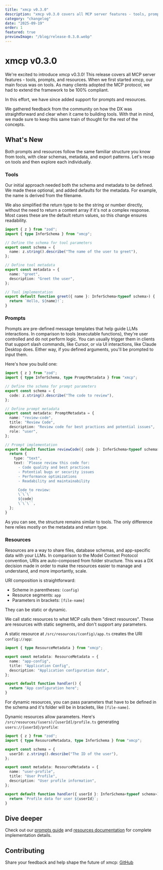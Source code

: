 ```yaml
---
title: "xmcp v0.3.0"
description: "xmcp v0.3.0 covers all MCP server features - tools, prompts, and resources. Available now."
category: "changelog"
date: "2025-09-19"
order: 1
featured: true
previewImage: "/blog/release-0.3.0.webp"
---
```


# xmcp v0.3.0

We're excited to introduce xmcp v0.3.0! This release covers all MCP server features - tools, prompts, and resources.
When we first started xmcp, our main focus was on tools. As many clients adopted the MCP protocol, we had to extend the framework to be 100% compliant.

In this effort, we have since added support for prompts and resources.

We gathered feedback from the community on how the DX was straightforward and clear when it came to building tools. With that in mind, we made sure to keep this same train of thought for the rest of the concepts.

## What's New

Both prompts and resources follow the same familiar structure you know from tools, with clear schemas, metadata, and export patterns. Let's recap on tools and then explore each individually.

### Tools

Our initial approach needed both the schema and metadata to be defined. We made these optional, and added defaults for the metadata. For example, the name is derived from the filename.

We also simplified the return type to be the string or number directly, without the need to return a content array if it's not a complex response. Most cases these are the default return values, so this change ensures readability.

```typescript
import { z } from "zod";
import { type InferSchema } from "xmcp";

// Define the schema for tool parameters
export const schema = {
  name: z.string().describe("The name of the user to greet"),
};

// Define tool metadata
export const metadata = {
  name: "greet",
  description: "Greet the user",
};

// Tool implementation
export default function greet({ name }: InferSchema<typeof schema>) {
  return `Hello, ${name}!`;
}
```

### Prompts

Prompts are pre-defined message templates that help guide LLMs interactions. In comparison to tools (executable functions), they're user controlled and do not perform logic.
You can usually trigger them in clients that support slash commands, like Cursor, or via UI interactions, like Claude Desktop does. Either way, if you defined arguments, you'll be prompted to input them.

Here's how you build one:

```typescript
import { z } from "zod";
import { type InferSchema, type PromptMetadata } from "xmcp";

// Define the schema for prompt parameters
export const schema = {
  code: z.string().describe("The code to review"),
};

// Define prompt metadata
export const metadata: PromptMetadata = {
  name: "review-code",
  title: "Review Code",
  description: "Review code for best practices and potential issues",
  role: "user",
};

// Prompt implementation
export default function reviewCode({ code }: InferSchema<typeof schema>) {
  return {
    type: "text",
    text: `Please review this code for:
      - Code quality and best practices
      - Potential bugs or security issues
      - Performance optimizations
      - Readability and maintainability

      Code to review:
      \`\`\`
      ${code}
      \`\`\``,
  };
}
```

As you can see, the structure remains similar to tools. The only difference here relies mostly on the metadata and return type.

### Resources

Resources are a way to share files, database schemas, and app-specific data with your LLMs.
In comparison to the Model Context Protocol convention, URIs are auto-composed from folder structure.
This was a DX decision made in order to make the resources easier to manage and understand, and more importantly, scale.

URI composition is straightforward:

- Scheme in parentheses: `(config)`
- Resource segments: `app`
- Parameters in brackets: `[file-name]`

They can be static or dynamic.

We call static resources to what MCP calls them "direct resources". These are resources with static segments, and don't support any parameters.

A static resource at `/src/resources/(config)/app.ts` creates the URI `config://app`:

```typescript
import { type ResourceMetadata } from "xmcp";

export const metadata: ResourceMetadata = {
  name: "app-config",
  title: "Application Config",
  description: "Application configuration data",
};

export default function handler() {
  return "App configuration here";
}
```

For dynamic resources, you can pass parameters that have to be defined in the schema and it's folder will be in brackets, like `[file-name]`.

Dynamic resources allow parameters. Here's `/src/resources/(users)/[userId]/profile.ts` generating `users://{userId}/profile`:

```typescript
import { z } from "zod";
import { type ResourceMetadata, type InferSchema } from "xmcp";

export const schema = {
  userId: z.string().describe("The ID of the user"),
};

export const metadata: ResourceMetadata = {
  name: "user-profile",
  title: "User Profile",
  description: "User profile information",
};

export default function handler({ userId }: InferSchema<typeof schema>) {
  return `Profile data for user ${userId}`;
}
```

## Dive deeper

Check out our [prompts guide](/docs#prompts) and [resources documentation](/docs#resources) for complete implementation details.

## Contributing

Share your feedback and help shape the future of xmcp:
[GitHub](https://github.com/basementstudio/xmcp)
